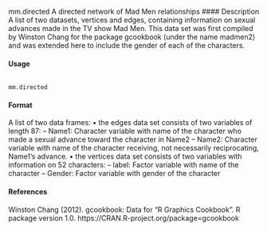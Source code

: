
mm.directed A directed network of Mad Men relationships
#### Description
A list of two datasets, vertices and edges, containing information on sexual advances made in the TV show Mad Men. This data set was first compiled by Winston Chang for the package gcookbook (under the name madmen2) and was extended here to include the gender of each of the characters.

#### Usage
<pre><code>
mm.directed
</code></pre>

#### Format
A list of two data frames:
• the edges data set consists of two variables of length 87:
– Name1: Character variable with name of the character who made a sexual advance toward the character in Name2
– Name2: Character variable with name of the character receiving, not necessarily reciprocating, Name1’s advance.
• the vertices data set consists of two variables with information on 52 characters:
– label: Factor variable with name of the character
– Gender: Factor variable with gender of the character

#### References
Winston Chang (2012). gcookbook: Data for "R Graphics Cookbook". R package version 1.0.
https://CRAN.R-project.org/package=gcookbook
